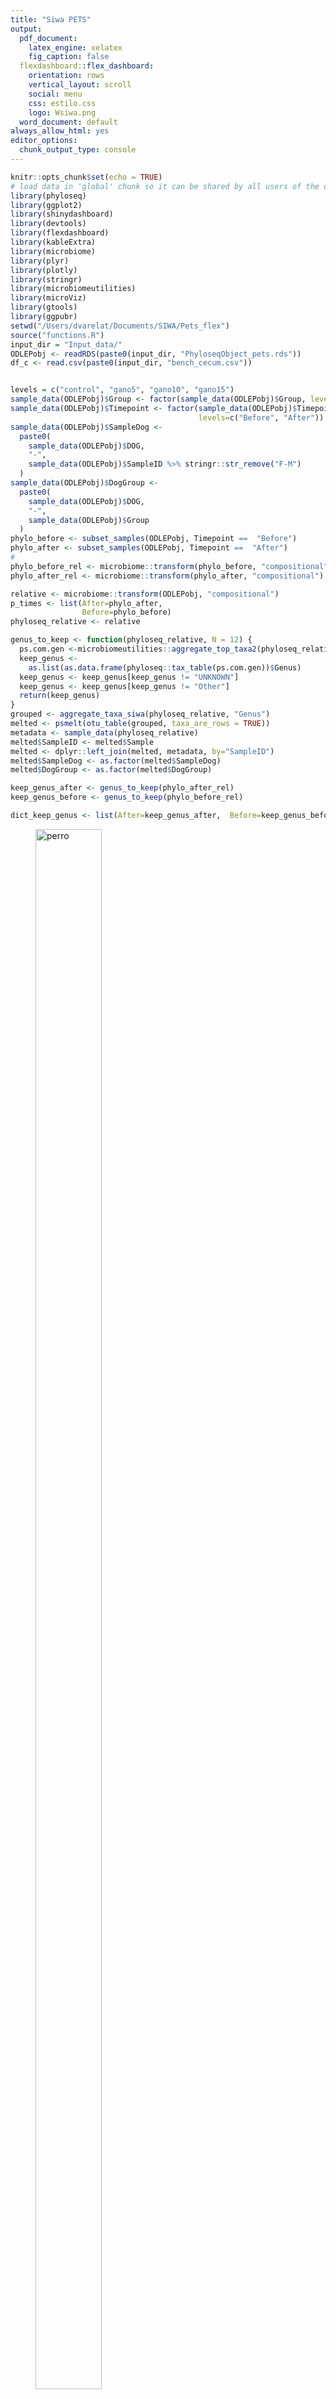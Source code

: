 ```yaml
---
title: "Siwa PETS"
output:
  pdf_document:
    latex_engine: xelatex
    fig_caption: false
  flexdashboard::flex_dashboard:
    orientation: rows
    vertical_layout: scroll
    social: menu
    css: estilo.css
    logo: Wsiwa.png
  word_document: default
always_allow_html: yes
editor_options:
  chunk_output_type: console
---
```


```r
knitr::opts_chunk$set(echo = TRUE)
# load data in 'global' chunk so it can be shared by all users of the dashboard
library(phyloseq)
library(ggplot2)
library(shinydashboard)
library(devtools)
library(flexdashboard)
library(kableExtra)
library(microbiome)
library(plyr)
library(plotly)
library(stringr)
library(microbiomeutilities)
library(microViz)
library(gtools)
library(ggpubr)
setwd("/Users/dvarelat/Documents/SIWA/Pets_flex")
source("functions.R")
input_dir = "Input_data/"
ODLEPobj <- readRDS(paste0(input_dir, "PhyloseqObject_pets.rds"))
df_c <- read.csv(paste0(input_dir, "bench_cecum.csv"))


levels = c("control", "gano5", "gano10", "gano15")
sample_data(ODLEPobj)$Group <- factor(sample_data(ODLEPobj)$Group, levels=levels)
sample_data(ODLEPobj)$Timepoint <- factor(sample_data(ODLEPobj)$Timepoint,
                                          levels=c("Before", "After"))
sample_data(ODLEPobj)$SampleDog <-
  paste0(
    sample_data(ODLEPobj)$DOG,
    "-",
    sample_data(ODLEPobj)$SampleID %>% stringr::str_remove("F-M")
  )
sample_data(ODLEPobj)$DogGroup <-
  paste0(
    sample_data(ODLEPobj)$DOG,
    "-",
    sample_data(ODLEPobj)$Group
  )
phylo_before <- subset_samples(ODLEPobj, Timepoint ==  "Before")
phylo_after <- subset_samples(ODLEPobj, Timepoint ==  "After")
# 
phylo_before_rel <- microbiome::transform(phylo_before, "compositional")
phylo_after_rel <- microbiome::transform(phylo_after, "compositional")

relative <- microbiome::transform(ODLEPobj, "compositional")
p_times <- list(After=phylo_after, 
                Before=phylo_before)
phyloseq_relative <- relative

genus_to_keep <- function(phyloseq_relative, N = 12) {
  ps.com.gen <-microbiomeutilities::aggregate_top_taxa2(phyloseq_relative, level = "Genus", top= N)
  keep_genus <-
    as.list(as.data.frame(phyloseq::tax_table(ps.com.gen))$Genus)
  keep_genus <- keep_genus[keep_genus != "UNKNOWN"]
  keep_genus <- keep_genus[keep_genus != "Other"]
  return(keep_genus)
}
grouped <- aggregate_taxa_siwa(phyloseq_relative, "Genus")
melted <- psmelt(otu_table(grouped, taxa_are_rows = TRUE))
metadata <- sample_data(phyloseq_relative)
melted$SampleID <- melted$Sample
melted <- dplyr::left_join(melted, metadata, by="SampleID")
melted$SampleDog <- as.factor(melted$SampleDog)
melted$DogGroup <- as.factor(melted$DogGroup)

keep_genus_after <- genus_to_keep(phylo_after_rel)
keep_genus_before <- genus_to_keep(phylo_before_rel)

dict_keep_genus <- list(After=keep_genus_after,  Before=keep_genus_before)
```


![perro](perro.jpg){#id .class width=50% height=80% position="center"}

```r
#knitr::include_graphics("perro.jpg")

cvi_colours = list(
  cvi_siwa = c("#03343a", "#4e8e74","#f99b35",  "#e5c217",
               "#075b44", "#f9b870", "#f7e76d",
                  "#017fb1", "#5cb08e" , "#fcd8b6", "#fcf5cd", "#ABF4D4",
               "#8CDBF4","#F7927F"),

  alpha_colors = c( "#075b44",  "#017fb1"),
  bad_good_stool = c( "#f9b870","#f9b870", "#5cb08e"),
  groups_pastel = c( ),
  groups=c("#4e8e74", "#035060", "#f99b35", "#BC8808")
)

cvi_palettes = function(name, n, all_palettes = cvi_colours, type = c("discrete", "continuous")) {
  palette = all_palettes[[name]]
  if (missing(n)) {
    n = length(palette)
  }
  type = match.arg(type)
  out = switch(type,continuous = grDevices::colorRampPalette(palette)(n),discrete = palette[1:n]
  )
  structure(out, name = name, class = "palette")
}

scale_color_cvi_d = function(name) {
  ggplot2::scale_colour_manual(values = cvi_palettes(name, type = "discrete"))
}
scale_fill_cvi_d = function(name) {
  ggplot2::scale_fill_manual(values = cvi_palettes(name,type = "discrete"))
}

```


Ganoderma Project {data-icon="fa-table"}
===================================== 

Lorem Ipsum is simply dummy text of the printing and typesetting industry. Lorem Ipsum has been the industry's standard dummy text ever since the 1500s, when an unknown printer took a galley of type and scrambled it to make a type specimen book. It has survived not only five centuries, but also the leap into electronic typesetting, remaining essentially unchanged. 




Microbiome composition {data-icon="fa-table"}
===================================== 

<!-- Row --> 
-------------------------------------

Lorem ipsum dolor sit amet, consectetur adipiscing elit, sed do eiusmod tempor incididunt ut labore et dolore magna aliqua. Ut enim ad minim veniam, quis nostrud exercitation ullamco laboris nisi ut aliquip ex ea commodo consequat. Duis aute irure dolor in reprehenderit in voluptate velit esse cillum dolore eu fugiat nulla pariatur. Excepteur sint occaecat cupidatat non proident, sunt in culpa qui officia deserunt mollit anim id est laborum

<!-- Row --> 
-------------------------------------

### Beta diversity: timepoint after

```r
out.bray <-
    ordinate(
      phylo_after, method = "MDS", 
      distance = "bray")
p <- plot_ordination(
    phylo_after,
    out.bray,
    color = "Group",
    axes = c(1, 2),
    justDF = FALSE
  )
df <- p$data
df$Group <- as.factor(df$Group)
plot <- ggplot(df, aes(
    x = Axis.1,
    y = Axis.2,
    color = Group,
    text = paste("Dog:", DOG, "\n", DogGroup) )) +
    geom_point(size=3) +xlab(p$labels$x) + ylab(p$labels$y) + scale_color_cvi_d("groups")

plot
```

Taxonomic composition 
===================================== 

<!-- Row --> 
-------------------------------------

### Taxonomic composition by animals and groups: timepoint after

```r
melted$label <-as.character(if_else(melted$OTU %in% keep_genus_after, melted$OTU, "Others"))
df <- melted[, c("label", "Abundance", "DOG", "Timepoint", "Group")]
df <- df[df$Timepoint == "After",]
df_agg <-aggregate(df$Abundance,
          by = list(df$label, df$DOG,  df$Group),FUN = sum)
colnames(df_agg) <-c("Genus", "DOG","Group", "Abundance")

ggplot(df_agg,
       aes(x = DOG,
           y = Abundance,
           fill = Genus,)) +  geom_bar(stat = "identity", position = "fill") + facet_wrap( ~Group, scales = 'free') + scale_fill_cvi_d("cvi_siwa") + theme(axis.text.x = element_text(angle = 60, hjust = 1))

```



### Taxonomic by groups: timepoint after

```r
ggplot(df_agg,
       aes(x = Group,
           y = Abundance,
           fill = Genus,)) +  geom_bar(stat = "identity", position = "fill") +  scale_fill_cvi_d("cvi_siwa") + theme(axis.text.x = element_text(angle = 60, hjust = 1))
```


### Taxonomic by timepoint 

```r
melted$label <-as.character(if_else(melted$OTU %in% keep_genus_after, melted$OTU, "Others"))
df <- melted[, c("label", "Abundance","Timepoint", "Group")]
df_agg <-aggregate(df$Abundance,
          by = list(df$label, df$Timepoint,  df$Group),FUN = sum)
colnames(df_agg) <-c("Genus", "Timepoint","Group", "Abundance")
ggplot(df_agg,
       aes(x = Timepoint,
           y = Abundance,
           fill = Genus,)) +  geom_bar(stat = "identity", position = "fill") +  scale_fill_cvi_d("cvi_siwa") + theme(axis.text.x = element_text(angle = 60, hjust = 1)) + facet_wrap( ~Group, scales = 'free')

```


Ganoderma vs No Ganoderma 
===================================== 

Lorem ipsum dolor sit amet, consectetur adipiscing elit, sed do eiusmod tempor incididunt ut labore et dolore magna aliqua. Ut enim ad minim veniam, quis nostrud exercitation ullamco laboris nisi ut aliquip ex ea commodo consequat. 


```r
df <- data.frame(
  class = c("Ganoderma","Ganoderma","Ganoderma", "No-Ganoderma","No-Ganoderma"),
  names=c("bact1", "bact2","bact3","bact4","bact5"),
  len = c(4, 3.2, 2.2, 2.5, 3)
  )
df$class <- as.factor(df$class)
pl <- ggplot(df, aes(x=names, y = len, fill = class)) +
  geom_bar(stat = "identity") + xlab("")+ ylab("LDA Score")+
  coord_flip() + scale_fill_cvi_d("alpha_colors")
pl
```

<!-- Row --> 
-------------------------------------

```r
fig1 <- plot_ly(
  domain = list(x = c(0, 0.45), y = c(0.5, 1)),
  value = 60,
  type = "indicator",
  #title = list(text = "No Ganoderma"), 
  mode = "gauge",gauge = list(
    axis =list(range = list(NULL, 100)),
    bar = list(color = "#f9b870"))) 
fig1 <- fig1 %>% layout(margin = list(l=20,r=30))

fig2 <- plot_ly(
  domain = list(x = c(0.55, 1), y = c(0.5, 1)),
  value = 10,
  type = "indicator",
  mode = "gauge", 
  #title = list(text = "Ganoderma"), 
  gauge = list(
    axis =list(range = list(NULL, 100)),
    bar = list(color = "#f9b870"))) 
fig2 <- fig2 %>% layout(margin = list(l=20,r=30))

fig3 <- plot_ly(
  domain = list(x = c(0, 0.45), y = c(0, 0.5)),
  value = 20,
  type = "indicator",
  #title = list(text = "No Ganoderma"), 
  mode = "gauge",gauge = list(
    axis =list(range = list(NULL, 100)),
    bar = list(color = "#5cb08e"))) 
fig3 <- fig3 %>% layout(margin = list(l=20,r=30))

fig4 <- plot_ly(
  domain = list(x = c(0.55, 1), y = c(0, 0.5)),
  value = 70,
  type = "indicator",
  mode = "gauge", 
  #title = list(text = "Ganoderma"),
  gauge = list(
    axis =list(range = list(NULL, 100)),
    bar = list(color = "#5cb08e"))) 

fig4 <- fig4 %>% layout(margin = list(l=20,r=30)) 

fig <- subplot(fig1, fig2, fig3, fig4, nrows=2, margin = 5)

annotations = list( 
  list( 
    x = 0.2,  
    y = 0.2,  
    text = "No Ganoderma",  
    xref = "paper",  
    yref = "paper",  
    xanchor = "center",  
    yanchor = "bottom",  
    showarrow = FALSE 
  ), 
  list( 
    x = 0.2,  
    y = 0.7,  
    text = "No Ganoderma",  
    xref = "paper",  
    yref = "paper",  
    xanchor = "center",  
    yanchor = "bottom",  
    showarrow = FALSE 
  ),
  list( 
    x = 0.75,  
    y = 0.2,  
    text = "Ganoderma",  
    xref = "paper",  
    yref = "paper",  
    xanchor = "center",  
    yanchor = "bottom",  
    showarrow = FALSE 
  ),
  list( 
    x = 0.75,  
    y = 0.7,  
    text = "Ganoderma",  
    xref = "paper",  
    yref = "paper",  
    xanchor = "center",  
    yanchor = "bottom",  
    showarrow = FALSE 
  ), 
  list( 
    x = 0.5,  
    y = 0.9,  
    text = "Bacteria 1",  
    xref = "paper",  
    yref = "paper",  
    xanchor = "center",  
    yanchor = "bottom",  
    showarrow = FALSE ,font = list(size = 24)
  ),
  list( 
    x = 0.5,  
    y = 0.4,  
    text = "Bacteria 2",  
    xref = "paper",  
    yref = "paper",  
    xanchor = "center",  
    yanchor = "bottom",  
    showarrow = FALSE ,font = list(size = 24)
  )
  )

fig <- fig %>%layout(annotations = annotations) 
fig

plotly::export(p = fig,
               file = "gauges.png")

```

![gauges](gauges.png){#id .class width=90% height=50%}


```r
# library(rmarkdown)
# rmarkdown::render("/Users/dvarelat/Documents/SIWA/Pets_flex/pets_public.Rmd", output_format = "pdf_document")
# install.packages('tinytex')
# tinytex::install_tinytex()
#webshot::install_phantomjs()
```


